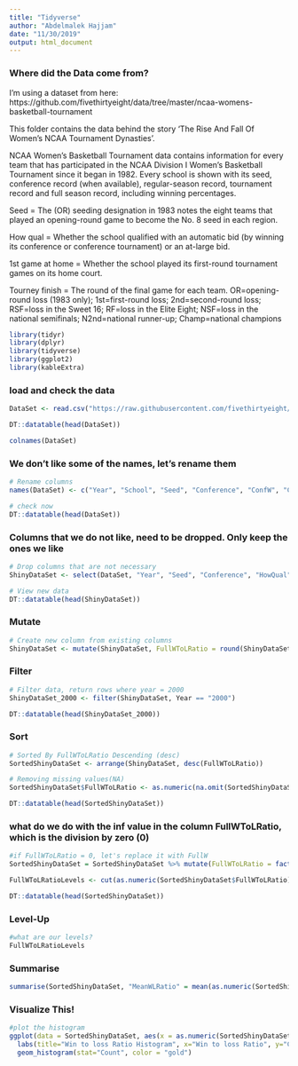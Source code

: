 ```yaml
---
title: "Tidyverse"
author: "Abdelmalek Hajjam"
date: "11/30/2019"
output: html_document
---
```


### Where did the Data come from?

I'm using a dataset from here: https://github.com/fivethirtyeight/data/tree/master/ncaa-womens-basketball-tournament

This folder contains the data behind the story 'The Rise And Fall Of Women’s NCAA Tournament Dynasties'.

NCAA Women's Basketball Tournament data contains information for every team that has participated in the NCAA Division I Women’s Basketball Tournament since it began in 1982. Every school is shown with its seed, conference record (when available), regular-season record, tournament record and full season record, including winning percentages. 

Seed = The (OR) seeding designation in 1983 notes the eight teams that played an opening-round game to become the No. 8 seed in each region.

How qual = Whether the school qualified with an automatic bid (by winning its conference or conference tournament) or an at-large bid.

1st game at home = Whether the school played its first-round tournament games on its home court.

Tourney finish = The round of the final game for each team. OR=opening-round loss (1983 only); 1st=first-round loss; 2nd=second-round loss; RSF=loss in the Sweet 16; RF=loss in the Elite Eight; NSF=loss in the national semifinals; N2nd=national runner-up; Champ=national champions


```r
library(tidyr)
library(dplyr)
library(tidyverse)
library(ggplot2)
library(kableExtra)
```


### load and check the data

```r
DataSet <- read.csv("https://raw.githubusercontent.com/fivethirtyeight/data/master/ncaa-womens-basketball-tournament/ncaa-womens-basketball-tournament-history.csv", sep = ",", stringsAsFactors = F)

DT::datatable(head(DataSet))

colnames(DataSet)

```


### We don't like some of the names, let's rename them

```r
# Rename columns
names(DataSet) <- c("Year", "School", "Seed", "Conference", "ConfW", "ConfL","Conf", "ConfPlace", "RegW", "RegL", "Reg", "HowQual", "X1stGameAtHome", "TourneyW", "TourneyL", "TourneyFinish", "FullW", "FullL", "Full")

# check now
DT::datatable(head(DataSet))

```


### Columns that we do not like, need to be dropped. Only keep the ones we like

```r
# Drop columns that are not necessary
ShinyDataSet <- select(DataSet, "Year", "Seed", "Conference", "HowQual", "X1stGameAtHome", "TourneyW", "TourneyL", "TourneyFinish", "FullW", "FullL", "Full")

# View new data
DT::datatable(head(ShinyDataSet)) 
```


### Mutate

```r
# Create new column from existing columns
ShinyDataSet <- mutate(ShinyDataSet, FullWToLRatio = round(ShinyDataSet$FullW/ShinyDataSet$FullL))
```

### Filter

``` r
# Filter data, return rows where year = 2000
ShinyDataSet_2000 <- filter(ShinyDataSet, Year == "2000")

DT::datatable(head(ShinyDataSet_2000))

```


### Sort

```r

# Sorted By FullWToLRatio Descending (desc)
SortedShinyDataSet <- arrange(ShinyDataSet, desc(FullWToLRatio))

# Removing missing values(NA)
SortedShinyDataSet$FullWToLRatio <- as.numeric(na.omit(SortedShinyDataSet$FullWToLRatio))

DT::datatable(head(SortedShinyDataSet))
```


### what do we do with the inf value in the column FullWToLRatio, which is the division by zero (0)

```r
#if FullWToLRatio = 0, let's replace it with FullW
SortedShinyDataSet = SortedShinyDataSet %>% mutate(FullWToLRatio = factor(ifelse(FullL == 0, FullW, FullWToLRatio)))

FullWToLRatioLevels <- cut(as.numeric(SortedShinyDataSet$FullWToLRatio), breaks = 10) %>% levels

DT::datatable(head(SortedShinyDataSet))

```


### Level-Up

```r
#what are our levels?
FullWToLRatioLevels 
```

### Summarise

``` r
summarise(SortedShinyDataSet, "MeanWLRatio" = mean(as.numeric(SortedShinyDataSet$FullWToLRatio), na.rm = TRUE), "SDWLRatio" = sd(as.numeric(SortedShinyDataSet$FullWToLRatio), na.rm = TRUE))
```

### Visualize This!

```r
#plot the histogram
ggplot(data = SortedShinyDataSet, aes(x = as.numeric(SortedShinyDataSet$FullWToLRatio)), color = "gold") + 
  labs(title="Win to loss Ratio Histogram", x="Win to loss Ratio", y="Count") +
  geom_histogram(stat="Count", color = "gold")


```

